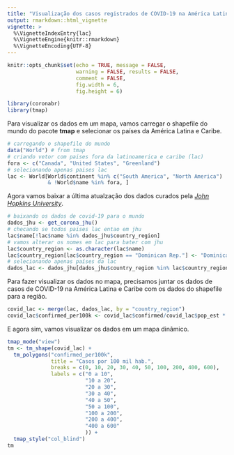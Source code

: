 ```yaml
---
title: "Visualização dos casos registrados de COVID-19 na América Latina"
output: rmarkdown::html_vignette
vignette: >
  %\VignetteIndexEntry{lac}
  %\VignetteEngine{knitr::rmarkdown}
  %\VignetteEncoding{UTF-8}
---
```


```r
knitr::opts_chunk$set(echo = TRUE, message = FALSE, 
                      warning = FALSE, results = FALSE, 
                      comment = FALSE, 
                      fig.width = 6, 
                      fig.height = 6)
```

```r
library(coronabr)
library(tmap)
```

Para visualizar os dados em um mapa, vamos carregar o shapefile do mundo do pacote **tmap** e selecionar os países da América Latina e Caribe. 

```r
# carregando o shapefile do mundo
data("World") # from tmap
# criando vetor com paises fora da latinoamerica e caribe (lac)
fora <- c("Canada", "United States", "Greenland")
# selecionando apenas paises lac
lac <- World[World$continent %in% c("South America", "North America")
             & !World$name %in% fora, ]

```

Agora vamos baixar a última atualzação dos dados curados pela [*John Hopkins University*](https://github.com/CSSEGISandData/COVID-19).

```r
# baixando os dados de covid-19 para o mundo
dados_jhu <- get_corona_jhu()
# checando se todos paises lac entao em jhu
lac$name[!lac$name %in% dados_jhu$country_region]
# vamos alterar os nomes em lac para bater com jhu
lac$country_region <- as.character(lac$name)
lac$country_region[lac$country_region == "Dominican Rep."] <- "Dominican Republic"
# selecionando apenas países da lac
dados_lac <- dados_jhu[dados_jhu$country_region %in% lac$country_region, ]
```

Para fazer visualizar os dados no mapa, precisamos juntar os dados de casos de COVID-19 na América Latina e Caribe com os dados do shapefile para a região. 

```r
covid_lac <- merge(lac, dados_lac, by = "country_region")
covid_lac$confirmed_per100k <- covid_lac$confirmed/covid_lac$pop_est * 1000000
```

E agora sim, vamos visualizar os dados em um mapa dinâmico. 

```r
tmap_mode("view")
tm <- tm_shape(covid_lac) +
  tm_polygons("confirmed_per100k", 
              title = "Casos por 100 mil hab.", 
              breaks = c(0, 10, 20, 30, 40, 50, 100, 200, 400, 600), 
              labels = c("0 a 10",
                         "10 a 20", 
                         "20 a 30",
                         "30 a 40",
                         "40 a 50",
                         "50 a 100",
                         "100 a 200",
                         "200 a 400",
                         "400 a 600"
                         )) +
  tmap_style("col_blind")
tm
```

